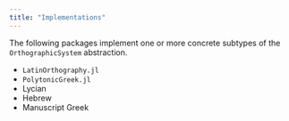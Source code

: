 ```yaml
---
title: "Implementations"
---
```


The following packages implement one or more concrete subtypes of the `OrthographicSystem` abstraction.

- `LatinOrthography.jl`
- `PolytonicGreek.jl`
- Lycian
- Hebrew
- Manuscript Greek